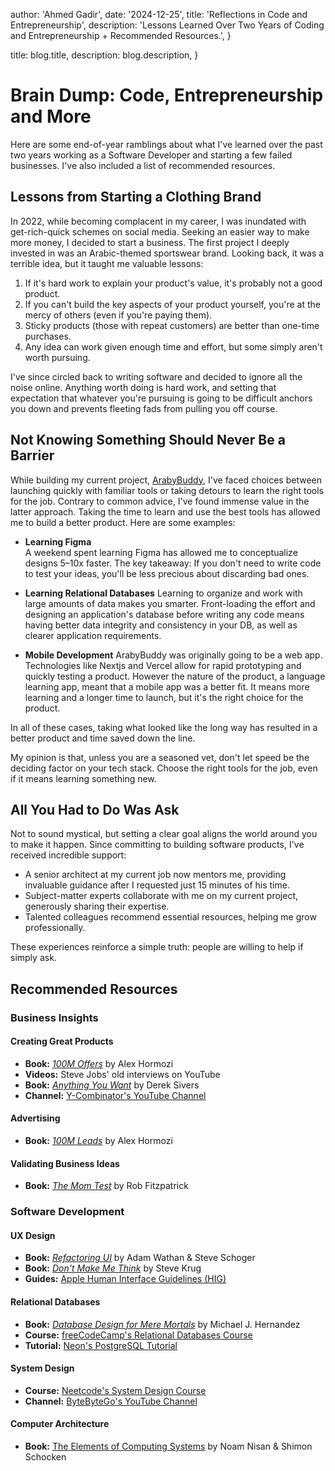 
  author: 'Ahmed Gadir',
  date: '2024-12-25',
  title: 'Reflections in Code and Entrepreneurship',
  description:
    'Lessons Learned Over Two Years of Coding and Entrepreneurship + Recommended Resources.',
}

  title: blog.title,
  description: blog.description,
}


# Brain Dump: Code, Entrepreneurship and More

Here are some end-of-year ramblings about what I&apos;ve learned over the past two years working as a Software Developer and starting a few failed businesses. I&apos;ve also included a list of recommended resources.

## Lessons from Starting a Clothing Brand

In 2022, while becoming complacent in my career, I was inundated with get-rich-quick schemes on social media. Seeking an easier way to make more money, I decided to start a business. The first project I deeply invested in was an Arabic-themed sportswear brand. Looking back, it was a terrible idea, but it taught me valuable lessons:

1. If it&apos;s hard work to explain your product&apos;s value, it&apos;s probably not a good product.
2. If you can&apos;t build the key aspects of your product yourself, you&apos;re at the mercy of others (even if you&apos;re paying them).
3. Sticky products (those with repeat customers) are better than one-time purchases.
4. Any idea can work given enough time and effort, but some simply aren&apos;t worth pursuing.

I&apos;ve since circled back to writing software and decided to ignore all the noise online. Anything worth doing is hard work, and setting that expectation that whatever you&apos;re pursuing is going to be difficult anchors you down and prevents fleeting fads from pulling you off course.

## Not Knowing Something Should Never Be a Barrier

While building my current project, [ArabyBuddy](https://arabybuddy.com), I&apos;ve faced choices between launching quickly with familiar tools or taking detours to learn the right tools for the job. Contrary to common advice, I&apos;ve found immense value in the latter approach. Taking the time to learn and use the best tools has allowed me to build a better product. Here are some examples:

- **Learning Figma**  
  A weekend spent learning Figma has allowed me to conceptualize designs 5–10x faster. The key takeaway: If you don&apos;t need to write code to test your ideas, you&apos;ll be less precious about discarding bad ones.

- **Learning Relational Databases**
  Learning to organize and work with large amounts of data makes you smarter. Front-loading the effort and designing an application&apos;s database before writing any code means having better data integrity and consistency in your DB, as well as clearer application requirements.

- **Mobile Development**
  ArabyBuddy was originally going to be a web app. Technologies like Nextjs and Vercel allow for rapid prototyping and quickly testing a product. However the nature of the product, a language learning app, meant that a mobile app was a better fit. It means more learning and a longer time to launch, but it&apos;s the right choice for the product.

In all of these cases, taking what looked like the long way has resulted in a better product and time saved down the line.

My opinion is that, unless you are a seasoned vet, don&apos;t let speed be the deciding factor on your tech stack. Choose the right tools for the job, even if it means learning something new.

## All You Had to Do Was Ask

Not to sound mystical, but setting a clear goal aligns the world around you to make it happen. Since committing to building software products, I&apos;ve received incredible support:

- A senior architect at my current job now mentors me, providing invaluable guidance after I requested just 15 minutes of his time.
- Subject-matter experts collaborate with me on my current project, generously sharing their expertise.
- Talented colleagues recommend essential resources, helping me grow professionally.

These experiences reinforce a simple truth: people are willing to help if simply ask.

## Recommended Resources

### Business Insights

#### Creating Great Products

- **Book:** [_100M Offers_](https://www.goodreads.com/book/show/58612786-100m-offers) by Alex Hormozi
- **Videos:** Steve Jobs&apos; old interviews on YouTube
- **Book:** [_Anything You Want_](https://www.goodreads.com/book/show/11878168-anything-you-want?from_search=true&from_srp=true&qid=49xIFbV5SQ&rank=1) by Derek Sivers
- **Channel:** [Y-Combinator&apos;s YouTube Channel](https://www.youtube.com/@ycombinator)

#### Advertising

- **Book:** [_100M Leads_](https://www.goodreads.com/book/show/196239284-100m-leads?from_search=true&from_srp=true&qid=1UvoPAopXS&rank=1) by Alex Hormozi

#### Validating Business Ideas

- **Book:** [_The Mom Test_](https://www.goodreads.com/book/show/52283963-the-mom-test?from_search=true&from_srp=true&qid=R7vLHJ3iYs&rank=1) by Rob Fitzpatrick

### Software Development

#### UX Design

- **Book:** [_Refactoring UI_](https://www.refactoringui.com/) by Adam Wathan & Steve Schoger
- **Book:** [_Don&apos;t Make Me Think_](https://www.goodreads.com/book/show/18197267-don-t-make-me-think-revisited) by Steve Krug
- **Guides:** [Apple Human Interface Guidelines (HIG)](https://developer.apple.com/design/human-interface-guidelines)

#### Relational Databases

- **Book:** [_Database Design for Mere Mortals_](https://www.goodreads.com/book/show/150062.Database_Design_for_Mere_Mortals?ref=nav_sb_ss_1_32) by Michael J. Hernandez
- **Course:** [freeCodeCamp&apos;s Relational Databases Course](https://www.freecodecamp.org/learn/relational-database/)
- **Tutorial:** [Neon&apos;s PostgreSQL Tutorial](https://neon.tech/postgresql/postgresql-tutorial/)

#### System Design

- **Course:** [Neetcode&apos;s System Design Course](https://neetcode.io/courses/system-design-for-beginners/1)
- **Channel:** [ByteByteGo&apos;s YouTube Channel](https://www.youtube.com/ByteByteGo)

#### Computer Architecture

- **Book:** [The Elements of Computing Systems](https://www.goodreads.com/book/show/910789.The_Elements_Of_Computing_Systems?ref=nav_sb_ss_1_26) by Noam Nisan & Shimon Schocken

